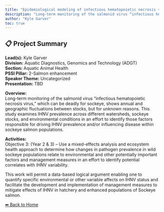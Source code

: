 ---
title: "Epidemiological modeling of infectious hematopoietic necrosis virus in Sockeye salmon"
description: "Long-term monitoring of the salmonid virus “infectious hematopoietic necrosis virus,” which can be deadly for sockeye, shows annual and geographic fluctuations between stocks, but for unknown reasons. This study examines IHNV prevalence across different watersheds, sockeye stocks, and environmental conditions in an effort to identify those factors responsible for driving IHNV prevalence and/or influencing disease within sockeye salmon populations."
author: "Kyle Garver"
toc: true
---

## 📋 Project Summary

**Lead(s):** Kyle Garver  
**Division:** Aquatic Diagnostics, Genomics and Technology (ADGT)  
**Section:** Aquatic Animal Health  
**PSSI Pillar:** 2-Salmon enhancement  
**Speaker Theme:** Uncategorized  
**Presentation:** TBD  

**Overview:**  
Long-term monitoring of the salmonid virus “infectious hematopoietic necrosis virus,” which can be deadly for sockeye, shows annual and geographic fluctuations between stocks, but for unknown reasons. This study examines IHNV prevalence across different watersheds, sockeye stocks, and environmental conditions in an effort to identify those factors responsible for driving IHNV prevalence and/or influencing disease within sockeye salmon populations.   

**Activities:**  
Objective 3: (Year 2 & 3) – Use a mixed-effects analysis and ecosystem health approach to determine how changes in pathogen prevalence in wild sockeye populations relate to environmental and other potentially important factors and management measures in an effort to identify potential correlates with IHNV variability.

This work will permit a data-based logical argument enabling one to quantify specific environmental or other variable affects on IHNV status and facilitate the development and implementation of management measures to mitigate effects of IHNV in hatchery and enhanced populations of Sockeye salmon.

[⬅ Back to Home](../index.qmd)
